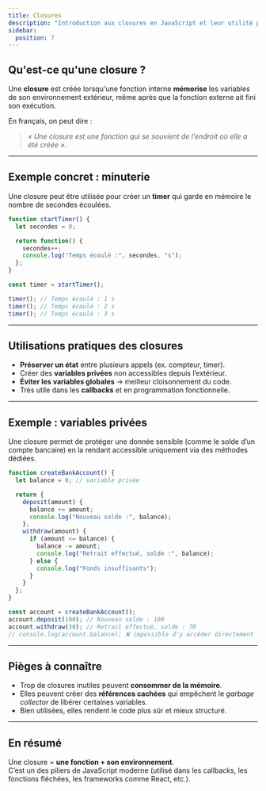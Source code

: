 ```yaml
---
title: Closures
description: "Introduction aux closures en JavaScript et leur utilité pour préserver un état."
sidebar:
  position: 7
---
```


## Qu'est-ce qu'une closure ?

Une **closure** est créée lorsqu'une fonction interne **mémorise** les variables de son environnement extérieur, même après que la fonction externe ait fini son exécution.  

En français, on peut dire :  
> *« Une closure est une fonction qui se souvient de l’endroit où elle a été créée »*.


---


## Exemple concret : minuterie

Une closure peut être utilisée pour créer un **timer** qui garde en mémoire le nombre de secondes écoulées.


```js
function startTimer() {
  let secondes = 0;

  return function() {
    secondes++;
    console.log("Temps écoulé :", secondes, "s");
  };
}

const timer = startTimer();

timer(); // Temps écoulé : 1 s
timer(); // Temps écoulé : 2 s
timer(); // Temps écoulé : 3 s
```

---

## Utilisations pratiques des closures

- **Préserver un état** entre plusieurs appels (ex. compteur, timer).  
- Créer des **variables privées** non accessibles depuis l’extérieur.  
- **Éviter les variables globales** → meilleur cloisonnement du code.  
- Très utile dans les **callbacks** et en programmation fonctionnelle.


---

## Exemple : variables privées

Une closure permet de protéger une donnée sensible (comme le solde d’un compte bancaire) en la rendant accessible uniquement via des méthodes dédiées.

```js
function createBankAccount() {
  let balance = 0; // variable privée

  return {
    deposit(amount) {
      balance += amount;
      console.log("Nouveau solde :", balance);
    },
    withdraw(amount) {
      if (amount <= balance) {
        balance -= amount;
        console.log("Retrait effectué, solde :", balance);
      } else {
        console.log("Fonds insuffisants");
      }
    }
  };
}

const account = createBankAccount();
account.deposit(100); // Nouveau solde : 100
account.withdraw(30); // Retrait effectué, solde : 70
// console.log(account.balance); ❌ impossible d'y accéder directement

```

---

## Pièges à connaître

- Trop de closures inutiles peuvent **consommer de la mémoire**.  
- Elles peuvent créer des **références cachées** qui empêchent le *garbage collector* de libérer certaines variables.  
- Bien utilisées, elles rendent le code plus sûr et mieux structuré.  


---

## En résumé

Une closure = **une fonction + son environnement**.  
C’est un des piliers de JavaScript moderne (utilisé dans les callbacks, les fonctions fléchées, les frameworks comme React, etc.).